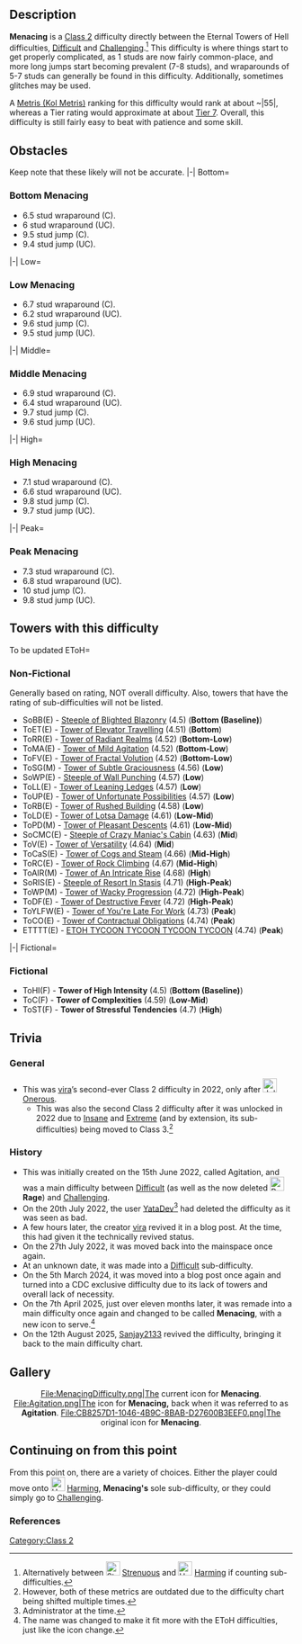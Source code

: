 {{DISPLAYTITLE:<span id="menacing">Menacing</span>}}
{{CSS|content=<nowiki>
#menacing {
    font-family: Rubik;
    font-weight: 400;
    color: #B2140E;
}
#rage {
    font-family: Balthazar;
    font-weight: 400;
    color: darkred;
}
#wacky {
    background: linear-gradient(red,#19222D);
    background-clip: text; 
    -webkit-background-clip: text;
    color: transparent;
    font-weight: bold;
}
#bottom {
    font-family: Rubik;
    font-weight: 400;
    color: #23CA83;
}
#bottomlow {
    font-family: Rubik;
    font-weight: 400;
    color: #23C941;
}
#low {
    font-family: Rubik;
    font-weight: 400;
    color: #59CA24;
}
#lowmid {
    font-family: Rubik;
    font-weight: 400;
    color: #97CA23;
}
#mid {
    font-family: Rubik;
    font-weight: 400;
    color: #C9CA24;
}
#midhigh {
    font-family: Rubik;
    font-weight: 400;
    color: #C9A523;
}
#high {
    font-family: Rubik;
    font-weight: 400;
    color: #CA7D23;
}
#highpeak {
    font-family: Rubik;
    font-weight: 400;
    color: #C94B23;
}
#peak {
    font-family: Rubik;
    font-weight: 400;
    color: #CA2323;
}
</nowiki>}}
{{NoticeScrollboxNew
|Notices=
{{Inclusion|reason=Allowed by staff}}
{{Humanly Possible}}
{{Large Page}}}}
<p style="margin:2em"></p>
{{JToHW Quote
|text=Good job on making it here, as it must've been pretty difficult to do so. Just note that you are already more skilled than the average player.
|quoter=Narrator}}
<p style="margin:2em"></p>
{{NewDifficultyInfobox
|gradient=#B2140E,#B2140E
|title1=Menacing
|image1=MenacingDifficulty.png
|class=[[:Category:Class 2|Class 2]]
|rating=4.5
|type=Normal
|previous={{Class2Difficulties|Difficult|25px}} [[w:c:jtoh:Difficult|Difficult]]
|next={{Class2Difficulties|Challenging|25px}} [[w:c:jtoh:Challenging|Challenging]]
|alt_previous=[[File:Strenuous.png|25px]] [[Strenuous]] (Sub-Difficulty)
|alt_next=[[File:Harming.svg|25px]] [[Harming]] (Sub-Difficulty)
|class_range=Low
|decal_id=*Current: N/A
*Old: 14569082810
*Oldest: N/A
|sub_difficulty(ies)=*[[File:Harming.svg|25px]] [[Harming]]
*[[File:WackyNewer.jpg|25px|link=User blog:Zeptocube/Wacky]] [[User blog:Zeptocube/Wacky|<span id="wacky">Wacky</span>]] (Removed)
|official_music(s)=A Hat In Time - Mafia Boss’ Big Showdown
|creator(s)=[[File:Vira.png|25px|link=User:Viranenthusiast]] [[User:Viranenthusiast|vira]]
|alt_names=Complex}}
==Description==
<span id="menacing">'''Menacing'''</span> is a [[:Category:Class 2|Class 2]] difficulty directly between the Eternal Towers of Hell difficulties, {{Class2Difficulties|Difficult|25px}} [[w:c:jtoh:Difficult|Difficult]] and {{Class2Difficulties|Challenging|25px}} [[w:c:jtoh:Challenging|Challenging]].<ref>Alternatively between [[File:Strenuous.png|25px]] [[Strenuous]] and [[File:Harming.svg|25px]] [[Harming]] if counting sub-difficulties.</ref> This difficulty is where things start to get properly complicated, as 1 studs are now fairly common-place, and more long jumps start becoming prevalent (7-8 studs), and wraparounds of 5-7 studs can generally be found in this difficulty. Additionally, sometimes glitches may be used. 

A [[Metris|Metris (Kol Metris)]] ranking for this difficulty would rank at about ~|55|, whereas a Tier rating would approximate at about [[Tiers#Tier 7|Tier 7]]. Overall, this difficulty is still fairly easy to beat with patience and some skill.
==Obstacles==
Keep note that these likely will not be accurate.
<tabber>
|-|
Bottom=
===Bottom <span id="menacing">'''Menacing'''</span>===
*6.5 stud wraparound (C).
*6 stud wraparound (UC).
*9.5 stud jump (C).
*9.4 stud jump (UC).
|-|
Low=
===Low <span id="menacing">'''Menacing'''</span>===
*6.7 stud wraparound (C).
*6.2 stud wraparound (UC).
*9.6 stud jump (C).
*9.5 stud jump (UC).
|-|
Middle=
===Middle <span id="menacing">'''Menacing'''</span>===
*6.9 stud wraparound (C).
*6.4 stud wraparound (UC).
*9.7 stud jump (C).
*9.6 stud jump (UC).
|-|
High=
===High <span id="menacing">'''Menacing'''</span>===
*7.1 stud wraparound (C).
*6.6 stud wraparound (UC).
*9.8 stud jump (C).
*9.7 stud jump (UC).
|-|
Peak=
===Peak <span id="menacing">'''Menacing'''</span>===
*7.3 stud wraparound (C).
*6.8 stud wraparound (UC).
*10 stud jump (C).
*9.8 stud jump (UC).
</tabber>
==Towers with this difficulty==
To be updated
<tabber>
EToH=
===Non-Fictional===
Generally based on rating, NOT overall difficulty. Also, towers that have the rating of sub-difficulties will not be listed.
*SoBB(E) - [[w:c:jtoh:SoBB|Steeple of Blighted Blazonry]] (4.5) (<span id="bottom">'''Bottom (Baseline)'''</span>)
*ToET(E) - [[w:c:jtoh:ToET|Tower of Elevator Travelling]] (4.51) (<span id="bottom">'''Bottom'''</span>)
*ToRR(E) - [[w:c:jtoh:ToRR|Tower of Radiant Realms]] (4.52)  (<span id="bottomlow">'''Bottom-Low'''</span>)
*ToMA(E) - [[w:c:jtoh:ToMA|Tower of Mild Agitation]] (4.52)  (<span id="bottomlow">'''Bottom-Low'''</span>)
*ToFV(E) - [[w:c:ToFV|Tower of Fractal Volution]] (4.52)  (<span id="bottomlow">'''Bottom-Low'''</span>) 
*ToSG(M) - [[w:c:jtoh:ToSG(M)|Tower of Subtle Graciousness]] (4.56)  (<span id="low">'''Low'''</span>) 
*SoWP(E) - [[w:c:jtoh:SoWP|Steeple of Wall Punching]] (4.57)  (<span id="low">'''Low'''</span>)
*ToLL(E) - [[w:c:jtoh:ToLL|Tower of Leaning Ledges]] (4.57)  (<span id="low">'''Low'''</span>)
*ToUP(E) - [[w:c:jtoh:ToUP(L)|Tower of Unfortunate Possibilities]] (4.57)  (<span id="low">'''Low'''</span>)
*ToRB(E) - [[w:c:jtoh:ToRB|Tower of Rushed Building]] (4.58)  (<span id="low">'''Low'''</span>)
*ToLD(E) - [[w:c:jtoh:ToLD|Tower of Lotsa Damage]] (4.61) (<span id="lowmid">'''Low-Mid'''</span>)
*ToPD(M) - [[w:c:ToPD(M)|Tower of Pleasant Descents]] (4.61) (<span id="lowmid">'''Low-Mid'''</span>)
*SoCMC(E) - [[w:c:jtoh:SoCMC|Steeple of Crazy Maniac's Cabin]] (4.63) (<span id="mid">'''Mid'''</span>)
*ToV(E) - [[w:c:jtoh:ToV|Tower of Versatility]] (4.64) (<span id="mid">'''Mid'''</span>)
*ToCaS(E) - [[w:c:jtoh:ToCaS|Tower of Cogs and Steam]] (4.66) (<span id="midhigh">'''Mid-High'''</span>)
*ToRC(E) - [[w:c:jtoh:ToRC|Tower of Rock Climbing]] (4.67) (<span id="midhigh">'''Mid-High'''</span>)
*ToAIR(M) - [[w:c:jtoh:ToAIR(M)|Tower of An Intricate Rise]] (4.68) (<span id="high">'''High'''</span>)
*SoRIS(E) - [[w:c:jtoh:SoRIS|Steeple of Resort In Stasis]] (4.71) (<span id="highpeak">'''High-Peak'''</span>)
*ToWP(M) - [[w:c:jtoh:ToWP(M)|Tower of Wacky Progression]] (4.72) (<span id="highpeak">'''High-Peak'''</span>)
*ToDF(E) - [[w:c:jtoh:ToDF|Tower of Destructive Fever]] (4.72) (<span id="highpeak">'''High-Peak'''</span>)
*ToYLFW(E) - [[w:c:jtoh:ToYLFW|Tower of You're Late For Work]] (4.73) (<span id="peak">'''Peak'''</span>)
*ToCO(E) - [[w:c:jtoh:ToCO|Tower of Contractual Obligations]] (4.74) (<span id="peak">'''Peak'''</span>)
*ETTTT(E) - [[w:c:ETTTT|ETOH TYCOON TYCOON TYCOON TYCOON]] (4.74) (<span id="peak">'''Peak'''</span>)
|-|
Fictional=
===Fictional=== 
*ToHI(F) - '''Tower of High Intensity''' (4.5) (<span id="bottom">'''Bottom (Baseline)'''</span>)
*ToC(F) - '''Tower of Complexities''' (4.59) (<span id="lowmid">'''Low-Mid'''</span>)
*ToST(F) - '''Tower of Stressful Tendencies''' (4.7) (<span id="high">'''High'''</span>)
</tabber>
==Trivia== 
===General===
*This was [[User:Viranenthusiast|vira]]’s second-ever Class 2 difficulty in 2022, only after [[File:Jolliness New New.png|25px]] [[User blog:EpicTheGamer2014/Onerous|Onerous]].
**This was also the second Class 2 difficulty after it was unlocked in 2022 due to {{Class2Difficulties|Insane|25px}} [[w:c:jtoh:Insane|Insane]] and {{Class2Difficulties|Extreme|25px}} [[w:c:jtoh:Extreme|Extreme]] (and by extension, its sub-difficulties) being moved to Class 3.<ref>However, both of these metrics are outdated due to the difficulty chart being shifted multiple times.</ref>
===History===
*This was initially created on the 15th June 2022, called Agitation, and was a main difficulty between {{Class2Difficulties|Difficult|25px}} [[w:c:jtoh:Difficult|Difficult]] (as well as the now deleted [[File:Rage revamp icon.png|25px]] <span id="rage">'''Rage'''</span>) and {{Class2Difficulties|Challenging|25px}} [[w:c:jtoh:Challenging|Challenging]]. 
*On the 20th July 2022, the user [[User:YataDev|YataDev]]<ref>Administrator at the time.</ref> had deleted the difficulty as it was seen as bad. 
*A few hours later, the creator [[User:Viranenthusiast|vira]] revived it in a blog post. At the time, this had given it the technically revived status.
*On the 27th July 2022, it was moved back into the mainspace once again.
*At an unknown date, it was made into a {{Class2Difficulties|Difficult|25px}} [[w:c:jtoh:Difficult|Difficult]] sub-difficulty.
*On the 5th March 2024, it was moved into a blog post once again and turned into a CDC exclusive difficulty due to its lack of towers and overall lack of necessity.
*On the 7th April 2025, just over eleven months later, it was remade into a main difficulty once again and changed to be called <span id="menacing">'''Menacing'''</span>, with a new icon to serve.<ref>The name was changed to make it fit more with the EToH difficulties, just like the icon change.</ref>
*On the 12th August 2025, [[User:Sanjay2133|Sanjay2133]] revived the difficulty, bringing it back to the main difficulty chart.
==Gallery==
<center><gallery>
File:MenacingDifficulty.png|The current icon for <span id="menacing">'''Menacing'''</span>.
File:Agitation.png|The icon for <span id="menacing">'''Menacing,'''</span> back when it was referred to as '''Agitation'''.
File:CB8257D1-1046-4B9C-8BAB-D27600B3EEF0.png|The original icon for <span id="menacing">'''Menacing'''</span>.
</gallery></center>
==Continuing on from this point==
From this point on, there are a variety of choices. Either the player could move onto [[File:Harming.svg|25px]] [[Harming]], <span id="menacing">'''Menacing's'''</span> sole sub-difficulty, or they could simply go to {{Class2Difficulties|Challenging|25px}} [[w:c:jtoh:Challenging|Challenging]].
{{DifficultiesNavbox}}
===References===
[[Category:Class 2]]